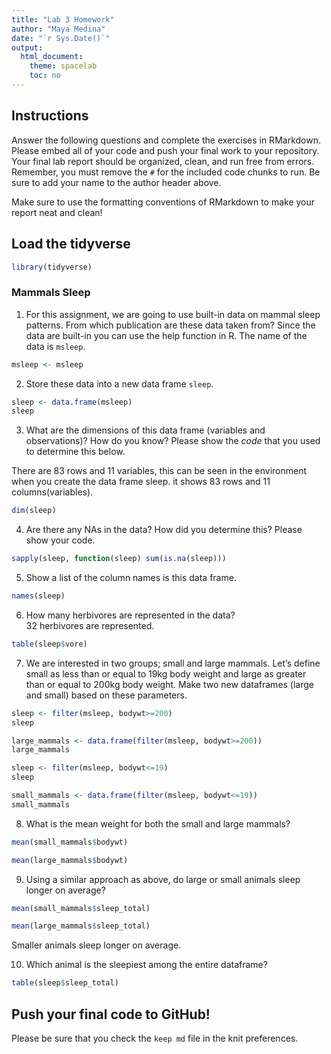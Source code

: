 ```yaml
---
title: "Lab 3 Homework"
author: "Maya Medina"
date: "`r Sys.Date()`"
output:
  html_document:
    theme: spacelab
    toc: no
---
```


## Instructions
Answer the following questions and complete the exercises in RMarkdown. Please embed all of your code and push your final work to your repository. Your final lab report should be organized, clean, and run free from errors. Remember, you must remove the `#` for the included code chunks to run. Be sure to add your name to the author header above.  

Make sure to use the formatting conventions of RMarkdown to make your report neat and clean!  

## Load the tidyverse
```r
library(tidyverse)
```

### Mammals Sleep  
1. For this assignment, we are going to use built-in data on mammal sleep patterns. From which publication are these data taken from? Since the data are built-in you can use the help function in R. The name of the data is `msleep`.  
```r
msleep <- msleep
```

2. Store these data into a new data frame `sleep`.  
```r
sleep <- data.frame(msleep)
sleep
```

3. What are the dimensions of this data frame (variables and observations)? How do you know? Please show the *code* that you used to determine this below. 

There are 83 rows and 11 variables, this can be seen in the environment when you create the data frame sleep. it shows 83 rows and 11 columns(variables). 

```r
dim(sleep)
```

4. Are there any NAs in the data? How did you determine this? Please show your code. 
```r
sapply(sleep, function(sleep) sum(is.na(sleep)))
```

5. Show a list of the column names is this data frame.
```r
names(sleep)
```

6. How many herbivores are represented in the data?  
32 herbivores are represented.
```r
table(sleep$vore)
```

7. We are interested in two groups; small and large mammals. Let's define small as less than or equal to 19kg body weight and large as greater than or equal to 200kg body weight. Make two new dataframes (large and small) based on these parameters.
```r
sleep <- filter(msleep, bodywt>=200)
sleep
```

```r
large_mammals <- data.frame(filter(msleep, bodywt>=200))
large_mammals
```


```r
sleep <- filter(msleep, bodywt<=19)
sleep
```

```r
small_mammals <- data.frame(filter(msleep, bodywt<=19))
small_mammals
```


8. What is the mean weight for both the small and large mammals?
```r
mean(small_mammals$bodywt)
```

```r
mean(large_mammals$bodywt)
```

9. Using a similar approach as above, do large or small animals sleep longer on average?  
```r
mean(small_mammals$sleep_total)
```

```r
mean(large_mammals$sleep_total)
```
Smaller animals sleep longer on average. 

10. Which animal is the sleepiest among the entire dataframe?
```r
table(sleep$sleep_total)
```


## Push your final code to GitHub!
Please be sure that you check the `keep md` file in the knit preferences.   